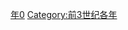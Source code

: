 {{Catnav|頁面分類|历史|歷史時代|年|前3世纪各年}}

{{catmore}}
{{Commons category|250 BC}}

[[Category:前250年代|年0]]
[[Category:前3世纪各年|Category:前3世纪各年]]
